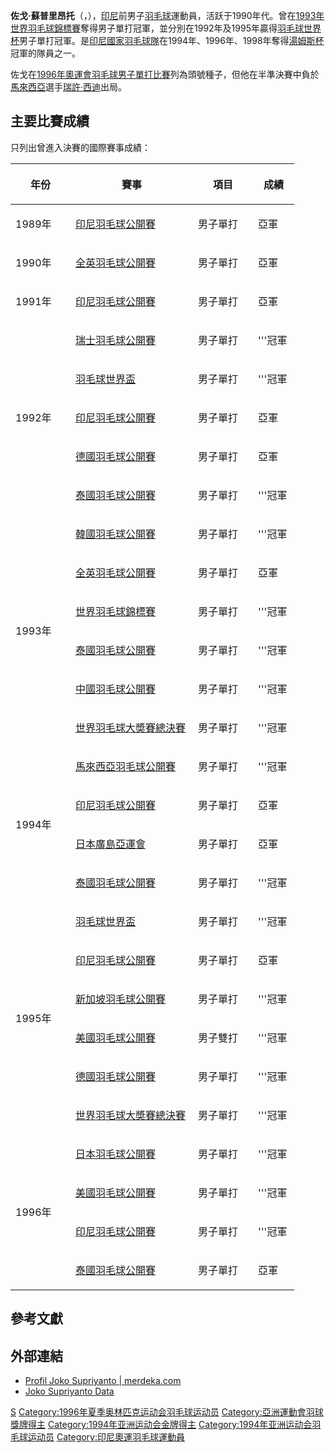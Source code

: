 {{noteTA|G1=Badminton}}
{{Infobox 羽球選手
| playername              = 佐戈·蘇普里昂托<br/>{{lang|id|Joko Suprianto}}
| image                   = 
| caption                 = 
| birth_name              = 
| date_of_birth           = {{birth date and age|1966|10|6}}
| place_of_birth          = {{INA}}[[中爪哇省|中爪哇省]][[梭羅市|梭羅市]]
| residence               =
| height                  = {{height|m=1.74}}
| handedness              = 右手
| country                 = {{INA}}
| years_started           = 
| years_retired           = 1998年<ref name="Profile">[http://www.worldbadminton.com/shuttlenws/19980720a.htm INDONESIA: THE GREAT SUSI TO RETIRE; JOKO TO COACH - NEW SHUTTLENWS] {{Wayback|url=http://www.worldbadminton.com/shuttlenws/19980720a.htm |date=20160304115852 }} {{en}}</ref>
| coach                   = 
| event                   = 男子單打
| highest_ranking         = 
| date_of_highest_ranking = 
| current_ranking         = 已退役
| titles                  = [[File:Gold_medal_world_centered-2.svg|15px]] [[世界羽毛球錦標賽|世錦賽]]：1（男單）<br/>[[File:Simple_silver_cup.svg|15px]] [[羽毛球世界盃|世界盃]]：2（男單）<br/>[[File:Simple_silver_cup.svg|15px]] [[湯姆斯盃|湯姆斯盃]]：3
| bwf_id                  = 541
| bwf_profile             = 1FB8C9E5-3CD4-4B6F-8569-991B92EB7337
}}
{{MedalTableTop|width=286px}}
{{MedalSport | 男子[[羽毛球|羽毛球]]}}
{{MedalCountry | {{INA}}}}
{{MedalCompetition|[[世界羽毛球锦標赛|世界锦標赛]]}}
{{MedalGold  | [[1993年世界羽毛球錦標賽|1993年伯明翰]] | 男子單打 }}
{{MedalCompetition | [[羽毛球世界杯|世界杯]]}}
{{MedalGold  | [[1992年羽毛球世界杯|1992年 廣州]] | 男子單打 }}
{{MedalSilver| [[1993年羽毛球世界杯|1993年 新德里]] | 男子單打 }}
{{MedalBronze| [[1994年羽毛球世界杯|1994年 胡志明]] | 男子單打 }}
{{MedalGold  | [[1995年羽毛球世界杯|1995年 雅加達]] | 男子單打 }}
{{MedalSilver| [[1997年羽毛球世界杯|1997年 日惹]] | 男子單打 }}
{{MedalCompetition | [[蘇迪曼盃|蘇迪曼盃]]}}
{{MedalSilver| [[1991年蘇迪曼盃|1991年 哥本哈根]] | 混合團體 }}
{{MedalSilver| [[1993年蘇迪曼盃|1993年 伯明罕]] | 混合團體 }}
{{MedalBronze| [[1997年蘇迪曼盃|1997年 格拉斯哥]] | 混合團體 }}
{{MedalCompetition | [[湯姆斯盃|湯姆斯盃]]}}
{{MedalBronze| [[1990年湯姆斯盃|1990年 名古屋-東京]] | 男子團體 }}
{{MedalSilver| [[1992年湯姆斯盃|1992年 吉隆坡]] | 男子團體 }}
{{MedalGold  | [[1994年湯姆斯盃|1994年 雅加逹]] | 男子團體 }}
{{MedalGold  | [[1996年湯姆斯盃|1996年 香港]] | 男子團體 }}
{{MedalGold  | [[1998年湯姆斯盃|1998年 香港]] | 男子團體 }}
{{MedalCompetition| [[亞洲運動會羽毛球比賽|亞洲運動會]]}}
{{MedalBronze| [[1990年亞洲運動會羽毛球比賽|1990年 北京]] | 男子團體 }}
{{MedalGold  | [[1994年亞洲運動會羽毛球比賽|1994年 廣島]] | 男子團體 }}
{{MedalSilver| 1994年 廣島 | 男子單打 }}
{{MedalCompetition| [[亞洲羽毛球錦標賽|亞洲錦標賽]]}}
{{MedalSilver| [[1987年亞洲羽毛球錦標賽|1987年 三寶瓏]] | 男子團體 }}
{{MedalSilver| [[1989年亞洲羽毛球錦標賽|1989年 上海]] | 男子團體 }}
{{MedalBronze| [[1992年亞洲羽毛球錦標賽|1992年 吉隆坡]] | 男子單打 }}
{{MedalCompetition| [[東南亞運動會羽球比賽|東南亞運動會]]}}
{{MedalSilver| 1991年 馬尼拉 | 男子團體 }}
{{MedalSilver| 1991年 馬尼拉 | 男子單打 }}
{{MedalGold  | 1993年 新加坡 | 男子團體 }}
{{MedalGold  | 1993年 新加坡 | 男子單打 }}
{{MedalGold  | 1995年 清邁 | 男子團體 }}
{{MedalGold  | 1995年 清邁 | 男子單打 }}
{{MedalGold  | 1997年 雅加達 | 男子團體 }}
{{MedalBronze| 1997年 雅加達 | 男子單打 }}
{{MedalBottom}}
'''佐戈·蘇普里昂托'''（{{lang-id|Joko Suprianto}}，{{bd|1966年|10月6日}}），[[印尼|印尼]]前男子[[羽毛球|羽毛球]]運動員，活跃于1990年代。曾在[[1993年世界羽毛球錦標賽|1993年世界羽毛球錦標賽]]奪得男子單打冠軍，並分別在1992年及1995年贏得[[羽毛球世界杯|羽毛球世界杯]]男子單打冠軍。是[[印尼國家羽毛球隊|印尼國家羽毛球隊]]在1994年、1996年、1998年奪得[[湯姆斯杯|湯姆斯杯]]冠軍的隊員之一。

佐戈在[[1996年夏季奥林匹克运动会羽毛球比赛|1996年奧運會羽毛球男子單打比賽]]列為頭號種子，但他在半準決賽中負於[[馬來西亞|馬來西亞]]選手[[瑞許·西迪|瑞許·西迪]]出局。

==主要比賽成績==
只列出曾進入決賽的國際賽事成績：
{| class=wikitable style="text-align:center; font-size:small;" 
!width="80"|年份
!width="180"|賽事
!width="80"|項目
!width="50"|成績
|-
!rowspan="1"|1989年
|[[印度尼西亚羽毛球公开赛|印尼羽毛球公開賽]]
|男子單打
|bgcolor="silver"|亞軍
|-
!rowspan="1"|1990年
|[[全英羽毛球公开锦标赛|全英羽毛球公開賽]]
|男子單打
|bgcolor="silver"|亞軍
|-
!rowspan="1"|1991年
|[[印度尼西亚羽毛球公开赛|印尼羽毛球公開賽]]
|男子單打
|bgcolor="silver"|亞軍
|-
!rowspan="5"|1992年
|[[瑞士羽毛球公開賽|瑞士羽毛球公開賽]]
|男子單打
|bgcolor="gold"|'''冠軍
|-
|[[羽毛球世界盃|羽毛球世界盃]]
|男子單打
|bgcolor="gold"|'''冠軍
|-
|[[印度尼西亚羽毛球公开赛|印尼羽毛球公開賽]]
|男子單打
|bgcolor="silver"|亞軍
|-
|[[德國羽毛球公開賽|德國羽毛球公開賽]]
|男子單打
|bgcolor="silver"|亞軍
|-
|[[泰國羽毛球公開賽|泰國羽毛球公開賽]]
|男子單打
|bgcolor="gold"|'''冠軍
|-
!rowspan="6"|1993年
|[[韓國羽毛球公開賽|韓國羽毛球公開賽]]
|男子單打
|bgcolor="gold"|'''冠軍
|-
|[[全英羽毛球公开锦标赛|全英羽毛球公開賽]]
|男子單打
|bgcolor="silver"|亞軍
|-
|[[1993年世界羽毛球锦标赛|世界羽毛球錦標賽]]
|男子單打
|bgcolor="gold"|'''冠軍
|-
|[[泰國羽毛球公開賽|泰國羽毛球公開賽]]
|男子單打
|bgcolor="gold"|'''冠軍
|-
|[[中國羽毛球公開賽|中國羽毛球公開賽]]
|男子單打
|bgcolor="gold"|'''冠軍
|-
|[[世界羽毛球大奖赛总决赛|世界羽毛球大奬賽總決賽]]
|男子單打
|bgcolor="gold"|'''冠軍
|-
!rowspan="4"|1994年
|[[馬來西亞羽毛球公開賽|馬來西亞羽毛球公開賽]]
|男子單打
|bgcolor="gold"|'''冠軍
|-
|[[印度尼西亚羽毛球公开赛|印尼羽毛球公開賽]]
|男子單打
|bgcolor="silver"|亞軍
|-
|[[1994年亞洲運動會羽毛球比賽|日本廣島亞運會]]
|男子單打
|bgcolor="silver"|亞軍
|-
|[[泰國羽毛球公開賽|泰國羽毛球公開賽]]
|男子單打
|bgcolor="gold"|'''冠軍
|-
!rowspan="6"|1995年
|[[羽毛球世界盃|羽毛球世界盃]]
|男子單打
|bgcolor="gold"|'''冠軍
|-
|[[印度尼西亚羽毛球公开赛|印尼羽毛球公開賽]]
|男子單打
|bgcolor="silver"|亞軍
|-
|[[新加坡羽毛球公開賽|新加坡羽毛球公開賽]]
|男子單打
|bgcolor="gold"|'''冠軍
|-
|[[美國羽毛球公開賽|美國羽毛球公開賽]]
|男子雙打
|bgcolor="gold"|'''冠軍
|-
|[[德國羽毛球公開賽|德國羽毛球公開賽]]
|男子單打
|bgcolor="gold"|'''冠軍
|-
|[[世界羽毛球大奖赛总决赛|世界羽毛球大奬賽總決賽]]
|男子單打
|bgcolor="gold"|'''冠軍
|-
!rowspan="4"|1996年
|[[日本羽毛球公开赛|日本羽毛球公開賽]]
|男子單打
|bgcolor="gold"|'''冠軍
|-
|[[美國羽毛球公開賽|美國羽毛球公開賽]]
|男子單打
|bgcolor="gold"|'''冠軍
|-
|[[印度尼西亚羽毛球公开赛|印尼羽毛球公開賽]]
|男子單打
|bgcolor="gold"|'''冠軍
|-
|[[泰國羽毛球公開賽|泰國羽毛球公開賽]]
|男子單打
|bgcolor="silver"|亞軍
|}

== 參考文獻 ==
{{Reflist}}

== 外部連結 ==
* [http://profil.merdeka.com/indonesia/j/joko-supriyanto/ Profil Joko Supriyanto | merdeka.com]{{Wayback|url=http://profil.merdeka.com/indonesia/j/joko-supriyanto/ |date=20150102035958 }} {{id}}
* [http://www.sports-reference.com/olympics/athletes/su/joko-supriyanto-1.html Joko Supriyanto Data]{{Wayback|url=http://www.sports-reference.com/olympics/athletes/su/joko-supriyanto-1.html |date=20090922064755 }} {{en}}

{{汤姆斯杯冠军}}
{{世界羽毛球錦標賽男單冠軍}}
{{亚洲运动会羽毛球比赛男子团体冠军}}

{{Authority control}}
{{DEFAULTSORT:Suprianto, Joko}}
[[Category:印尼退役羽毛球運動員|S]]
[[Category:1996年夏季奥林匹克运动会羽毛球运动员|Category:1996年夏季奥林匹克运动会羽毛球运动员]]
[[Category:亞洲運動會羽球獎牌得主|Category:亞洲運動會羽球獎牌得主]]
[[Category:1994年亚洲运动会金牌得主|Category:1994年亚洲运动会金牌得主]]
[[Category:1994年亚洲运动会羽毛球运动员|Category:1994年亚洲运动会羽毛球运动员]]
[[Category:印尼奧運羽毛球運動員|Category:印尼奧運羽毛球運動員]]